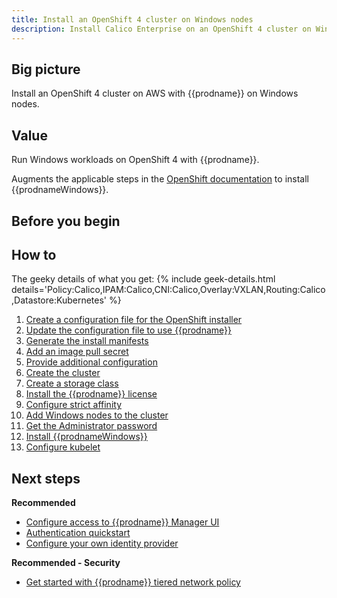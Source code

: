 ```yaml
---
title: Install an OpenShift 4 cluster on Windows nodes
description: Install Calico Enterprise on an OpenShift 4 cluster on Windows nodes
---
```


## Big picture

Install an OpenShift 4 cluster on AWS with {{prodname}} on Windows nodes.

## Value

Run Windows workloads on OpenShift 4 with {{prodname}}.

Augments the applicable steps in the [OpenShift documentation](https://cloud.redhat.com/openshift/install) to install {{prodnameWindows}}.

## Before you begin

<InstallOpenshiftBeforeYouBegin prodname='{{prodname}}' prodnameWindows='{{prodnameWindows}}' clusterOS="hybrid" />

## How to

The geeky details of what you get:
{% include geek-details.html details='Policy:Calico,IPAM:Calico,CNI:Calico,Overlay:VXLAN,Routing:Calico,Datastore:Kubernetes' %}

1. [Create a configuration file for the OpenShift installer](#create-a-configuration-file-for-the-openshift-installer)
1. [Update the configuration file to use {{prodname}}](#update-the-configuration-file-to-use-calico-enterprise)
1. [Generate the install manifests](#generate-the-install-manifests)
1. [Add an image pull secret](#add-an-image-pull-secret)
1. [Provide additional configuration](#provide-additional-configuration)
1. [Create the cluster](#create-the-cluster)
1. [Create a storage class](#create-a-storage-class)
1. [Install the {{prodname}} license](#install-the-calico-enterprise-license)
1. [Configure strict affinity](#configure-strict-affinity)
1. [Add Windows nodes to the cluster](#add-windows-nodes-to-the-cluster)
1. [Get the Administrator password](#get-the-administrator-password)
1. [Install {{prodnameWindows}}](#install-calico-enterprise-for-windows)
1. [Configure kubelet](#configure-kubelet)


<InstallOpenShift prodname='{{prodname}}' prodnameWindows='{{prodnameWindows}}' rootDirWindows='{{rootDirWindows}}' clusterType="standalone" clusterOS="hybrid" />

## Next steps

**Recommended**

- [Configure access to {{prodname}} Manager UI](../../../cnx/access-the-manager.mdx)
- [Authentication quickstart](../../../cnx/authentication-quickstart.mdx)
- [Configure your own identity provider](../../../cnx/configure-identity-provider.mdx)

**Recommended - Security**

- [Get started with {{prodname}} tiered network policy](../../../../security/tiered-policy.mdx)

